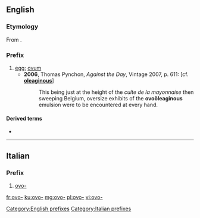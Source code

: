 {{also|ovo|óvo|óvó}}
==English==

===Etymology===
From {{etyl|la|en}} {{m|la|ovum||egg}}.

===Prefix===
{{en-prefix}}

# [[egg]]; [[ovum]]
#* '''2006''', Thomas Pynchon, ''Against the Day'', Vintage 2007, p. 611: [cf. '''[[oleaginous]]''']
#*: This being just at the height of the ''culte de la mayonnaise'' then sweeping Belgium, oversize exhibits of the '''ovoöleaginous''' emulsion were to be encountered at every hand.

====Derived terms====
* {{l|en|ovopathy}}

[[Category:English prefixes]]

----

==Italian==

===Prefix===
{{head|it|prefixes}}

# [[#English|ovo-]]

[[Category:Italian prefixes]]

[[fr:ovo-]]
[[ku:ovo-]]
[[mg:ovo-]]
[[pl:ovo-]]
[[vi:ovo-]]